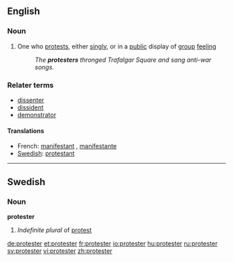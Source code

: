 ==English==

===Noun===
{{en-noun}}

# One who [[protest]]s, either [[singly]], or in a [[public]] display of [[group]] [[feeling]]
#: ''The '''protesters''' thronged Trafalgar Square and sang anti-war songs.''

===Relater terms===
*[[dissenter]]
*[[dissident]]
*[[demonstrator]]

====Translations====
*French: [[manifestant]] {{m}}, [[manifestante]] {{f}}
*[[w:Swedish language|Swedish]]: [[protestant]]

----

==Swedish==

===Noun===
'''protester'''

# ''Indefinite plural'' of [[protest#Swedish|protest]]

[[de:protester]]
[[et:protester]]
[[fr:protester]]
[[io:protester]]
[[hu:protester]]
[[ru:protester]]
[[sv:protester]]
[[vi:protester]]
[[zh:protester]]